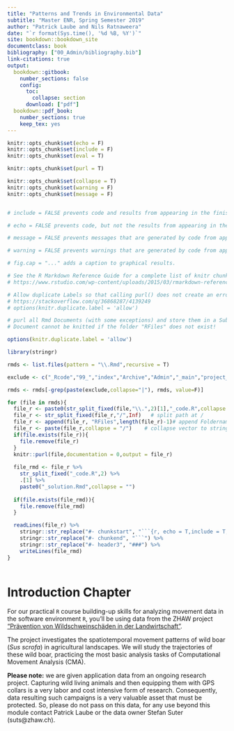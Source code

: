 ```yaml
---
title: "Patterns and Trends in Environmental Data"
subtitle: "Master ENR, Spring Semester 2019"
author: "Patrick Laube and Nils Ratnaweera"
date: "`r format(Sys.time(), '%d %B, %Y')`"
site: bookdown::bookdown_site
documentclass: book
bibliography: ["00_Admin/bibliography.bib"]
link-citations: true
output:
  bookdown::gitbook:
    number_sections: false
    config:
      toc:
        collapse: section
      download: ["pdf"]
  bookdown::pdf_book:
    number_sections: true
    keep_tex: yes
---
```

```r
knitr::opts_chunk$set(echo = F)
knitr::opts_chunk$set(include = F)
knitr::opts_chunk$set(eval = T)

knitr::opts_chunk$set(purl = T)

knitr::opts_chunk$set(collapse = T)
knitr::opts_chunk$set(warning = F)
knitr::opts_chunk$set(message = F)


# include = FALSE prevents code and results from appearing in the finished file. R Markdown still runs the code in the chunk, and the results can be used by other chunks.

# echo = FALSE prevents code, but not the results from appearing in the finished file. This is a useful way to embed figures.

# message = FALSE prevents messages that are generated by code from appearing in the finished file.

# warning = FALSE prevents warnings that are generated by code from appearing in the finished.

# fig.cap = "..." adds a caption to graphical results.

# See the R Markdown Reference Guide for a complete list of knitr chunk options.
# https://www.rstudio.com/wp-content/uploads/2015/03/rmarkdown-reference.pdf
```

```r
# Allow duplicate Labels so that calling purl() does not create an error
# https://stackoverflow.com/q/36868287/4139249
# options(knitr.duplicate.label = 'allow')

# purl all Rmd Documents (with some exceptions) and store them in a Subfolder /RFiles
# Document cannot be knitted if the folder "RFiles" does not exist!

options(knitr.duplicate.label = 'allow')

library(stringr)

rmds <- list.files(pattern = "\\.Rmd",recursive = T)

exclude <- c("_Rcode","99_","index","Archive","Admin","_main","project_ideas","RFiles","patterns-and-trends")

rmds <- rmds[-grep(paste(exclude,collapse="|"), rmds, value=F)]

for (file in rmds){
  file_r <- paste0(str_split_fixed(file,"\\.",2)[1],"_code.R",collapse = "")
  file_r <- str_split_fixed(file_r,"/",Inf)   # split path at /
  file_r <- append(file_r, "RFiles",length(file_r)-1)# append Foldername
  file_r <- paste(file_r,collapse = "/")    # collapse vector to string
  if(file.exists(file_r)){
    file.remove(file_r)
  }
  knitr::purl(file,documentation = 0,output = file_r)
  
  file_rmd <- file_r %>%
    str_split_fixed("_code.R",2) %>%
    .[1] %>%
    paste0("_solution.Rmd",collapse = "")
  
  if(file.exists(file_rmd)){
    file.remove(file_rmd)
  }

  readLines(file_r) %>%
    stringr::str_replace("#- chunkstart", "```{r, echo = T,include = T,eval = F}") %>%
    stringr::str_replace("#- chunkend", "```") %>% 
    stringr::str_replace("#- header3", "###") %>% 
    writeLines(file_rmd)
}
 
```



# Introduction Chapter {-}

For our practical `R` course building-up skills for analyzing movement data in the software environment `R`, you'll be using data from the ZHAW project ["Prävention von Wildschweinschäden in der Landwirtschaft"](https://www.zhaw.ch/de/lsfm/institute-zentren/iunr/integrative-oekologie/wildtiermanagement/referenzprojekte/).

The project investigates the spatiotemporal movement patterns of wild boar (*Sus scrofa*) in agricultural landscapes. We will study the trajectories of these wild boar, practicing the most basic analysis tasks of Computational Movement Analysis (CMA). 

**Please note:** we are given application data from an ongoing research project. Capturing wild living animals and then equipping them with GPS collars is a very labor and cost intensive form of research. Consequently, data resulting such campaigns is a very valuable asset that must be protected. So, please do not pass on this data, for any use beyond this module contact Patrick Laube or the data owner Stefan Suter (suts@zhaw.ch).



